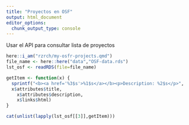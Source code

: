```yaml
---
title: "Proyectos en OSF"
output: html_document
editor_options: 
  chunk_output_type: console
---
```


Usar el API para consultar lista de proyectos
```r
here::i_am("rzrch/my-osfr-projects.qmd")
file_name <- here::here("data","OSF-data.rds")
lst_osf <- readRDS(file=file_name)

getItem <- function(x) {
  sprintf("<b><a href='%3$s'>%1$s</a></b><p>Description: %2$s</p>",
  x$attributes$title,
    x$attributes$description,
    x$links$html)
}
```

```r
cat(unlist(lapply(lst_osf[[3]],getItem)))
```

